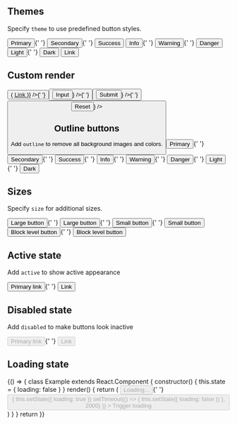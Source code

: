 
## Themes

Specify `theme` to use predefined button styles.

<Playground>
  <Button theme="primary">Primary</Button>{' '}
  <Button theme="secondary">Secondary</Button>{' '}
  <Button theme="success">Success</Button> <Button theme="info">Info</Button>{' '}
  <Button theme="warning">Warning</Button>{' '}
  <Button theme="danger">Danger</Button> <Button theme="light">Light</Button>{' '}
  <Button theme="dark">Dark</Button> <Button theme="link">Link</Button>
</Playground>

## Custom render

<Playground>
  <Button
    theme="primary"
    render={props => (
      <a href="javascript:" {...props}>
        Link
      </a>
    )}
  />{' '}
  <Button
    theme="primary"
    render={props => <input type="button" value="Input" {...props} />}
  />{' '}
  <Button
    theme="primary"
    render={props => <input type="submit" value="Submit" {...props} />}
  />{' '}
  <Button
    theme="primary"
    render={props => <input type="reset" value="Reset" {...props} />}
  />
</Playground>

## Outline buttons

Add `outline` to remove all background images and colors.

<Playground>
  <Button outline theme="primary">
    Primary
  </Button>{' '}
  <Button outline theme="secondary">
    Secondary
  </Button>{' '}
  <Button outline theme="success">
    Success
  </Button>{' '}
  <Button outline theme="info">
    Info
  </Button>{' '}
  <Button outline theme="warning">
    Warning
  </Button>{' '}
  <Button outline theme="danger">
    Danger
  </Button>{' '}
  <Button outline theme="light">
    Light
  </Button>{' '}
  <Button outline theme="dark">
    Dark
  </Button>
</Playground>

## Sizes

Specify `size` for additional sizes.

<Playground>
  <Button size="lg" theme="primary">
    Large button
  </Button>{' '}
  <Button size="lg" theme="secondary">
    Large button
  </Button>{' '}
</Playground>

<Playground>
  <Button size="sm" theme="primary">
    Small button
  </Button>{' '}
  <Button size="sm" theme="secondary">
    Small button
  </Button>
</Playground>

<Playground>
  <Button size="lg" block theme="primary">
    Block level button
  </Button>{' '}
  <Button size="lg" block theme="secondary">
    Block level button
  </Button>
</Playground>

## Active state

Add `active` to show active appearance

<Playground>
  <Button active theme="primary" size="lg">
    Primary link
  </Button>{' '}
  <Button active theme="secondary" size="lg">
    Link
  </Button>
</Playground>

## Disabled state

Add `disabled` to make buttons look inactive

<Playground>
  <Button disabled theme="primary" size="lg">
    Primary link
  </Button>{' '}
  <Button disabled theme="secondary" size="lg">
    Link
  </Button>
</Playground>

## Loading state

<Playground>
  {() => {
    class Example extends React.Component {
      constructor() {
        this.state = { loading: false }
      }
      render() {
        return (
          <React.Fragment>
            <Button loading={true} disabled>
              Loading...
            </Button>{' '}
            <Button
              loading={this.state.loading}
              disabled={this.state.loading}
              onClick={() => {
                this.setState({ loading: true })
                setTimeout(() => {
                  this.setState({ loading: false })
                }, 2000)
              }}
            >
              Trigger loading
            </Button>
          </React.Fragment>
        )
      }
    }
    return <Example />
  }}
</Playground>
